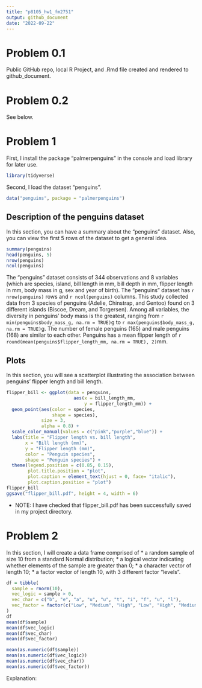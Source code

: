 ```yaml
---
title: "p8105_hw1_fm2751"
output: github_document
date: "2022-09-22"
---
```

# Problem 0.1
Public GitHub repo, local R Project, and .Rmd file created and rendered to github_document.

# Problem 0.2
See below.

# Problem 1
First, I install the package "palmerpenguins" in the console and load library for later use.

```r
library(tidyverse)
```

Second, I load the dataset "penguins".
```r
data("penguins", package = "palmerpenguins")
```
## Description of the penguins dataset
In this section, you can have a summary about the "penguins" dataset. Also, you can view the first 5 rows of the dataset to get a general idea.
```r
summary(penguins)
head(penguins, 5)
nrow(penguins)
ncol(penguins)
```
The "penguins" dataset consists of 344 observations and 8 variables (which are species, island, bill length in mm, bill depth in mm, flipper length in mm, body mass in g, sex and year of birth). The "penguins" dataset has `r nrow(penguins)` rows and `r ncol(penguins)` columns. This study collected data from 3 species of penguins (Adelie, Chinstrap, and Gentoo) found on 3 different islands (Biscoe, Dream, and Torgersen). Among all variables, the diversity in penguins' body mass is the greatest, ranging from `r min(penguins$body_mass_g, na.rm = TRUE)`g to `r max(penguins$body_mass_g, na.rm = TRUE)`g. The number of female penguins (165) and male penguins (168) are similar to each other. Penguins has a mean flipper length of `r round(mean(penguins$flipper_length_mm, na.rm = TRUE), 2)`mm.

## Plots
In this section, you will see a scatterplot illustrating the association between penguins' flipper length and bill length.

```r
flipper_bill <- ggplot(data = penguins,
                         aes(x = bill_length_mm,
                             y = flipper_length_mm)) +
  geom_point(aes(color = species, 
                 shape = species),
             size = 3,
             alpha = 0.8) +
  scale_color_manual(values = c("pink","purple","blue")) +
  labs(title = "Flipper length vs. bill length",
       x = "Bill length (mm)",
       y = "Flipper length (mm)",
       color = "Penguin species",
       shape = "Penguin species") +
  theme(legend.position = c(0.85, 0.15),
        plot.title.position = "plot",
        plot.caption = element_text(hjust = 0, face= "italic"),
        plot.caption.position = "plot")
flipper_bill
ggsave("flipper_bill.pdf", height = 4, width = 6)
```
* NOTE: I have checked that flipper_bill.pdf has been successfully saved in my project directory.

# Problem 2
In this section, I will create a data frame comprised of
* a random sample of size 10 from a standard Normal distribution;
* a logical vector indicating whether elements of the sample are greater than 0;
* a character vector of length 10;
* a factor vector of length 10, with 3 different factor “levels”.

```r
df = tibble(
  sample = rnorm(10),
  vec_logic = sample > 0,
  vec_char = c("b", "e", "a", "u", "u", "t", "i", "f", "u", "l"),
  vec_factor = factor(c("Low", "Medium", "High", "Low", "High", "Medium", "High", "Low", "Medium", "High"))
)
df
mean(df$sample)
mean(df$vec_logic)
mean(df$vec_char)
mean(df$vec_factor)
```

```r
mean(as.numeric(df$sample))
mean(as.numeric(df$vec_logic))
mean(as.numeric(df$vec_char))
mean(as.numeric(df$vec_factor))
```
Explanation:

